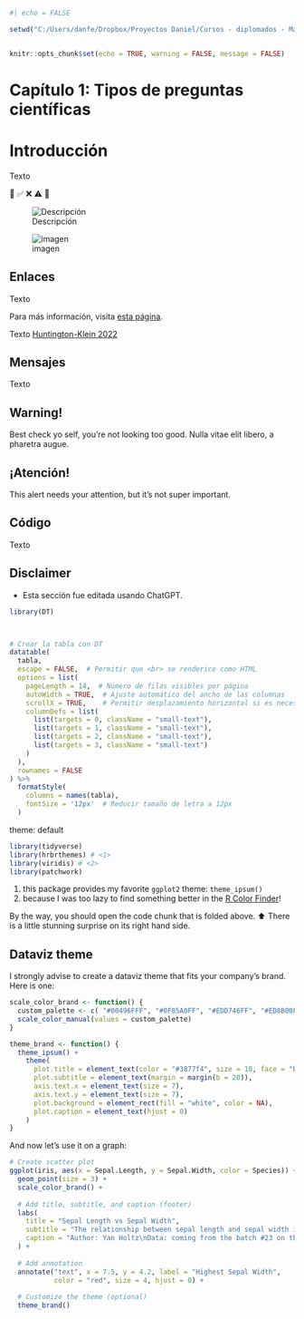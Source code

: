 ```r
#| echo = FALSE

setwd("C:/Users/danfe/Dropbox/Proyectos Daniel/Cursos - diplomados - Maestrias/Programa de autoformación en investigación y análisis de datos/PROGRAMA 2025")


knitr::opts_chunk$set(echo = TRUE, warning = FALSE, message = FALSE)
```

# Capítulo 1: Tipos de preguntas científicas

# Introducción {.unnumbered}


Texto

📌 ✅ ❌ ⚠️ 🚀


![Descripción](https://www.ejemplo.com/imagen.jpg)

![imagen ](fig/Articulo_cap1_1.png) 


## Enlaces

Texto

Para más información, visita [esta página](https://www.ejemplo.com).

Texto [Huntington-Klein 2022](https://doi.org/10.1080/1350178X.2022.2088085)

## Mensajes

Texto

::: callout-warning
## Warning!

Best check yo self, you're not looking too good. Nulla vitae elit libero, a pharetra augue.
:::

::: callout-note
## ¡Atención!

This alert needs your attention, but it's not super important.
:::

## Código

Texto


## Disclaimer

-   Esta sección fue editada usando ChatGPT.


```r
library(DT)



# Crear la tabla con DT
datatable(
  tabla,
  escape = FALSE,  # Permitir que <br> se renderice como HTML
  options = list(
    pageLength = 14,  # Número de filas visibles por página
    autoWidth = TRUE,  # Ajuste automático del ancho de las columnas
    scrollX = TRUE,    # Permitir desplazamiento horizontal si es necesario
    columnDefs = list(
      list(targets = 0, className = "small-text"),  
      list(targets = 1, className = "small-text"), 
      list(targets = 2, className = "small-text"),
      list(targets = 3, className = "small-text")
    )
  ),
  rownames = FALSE
) %>%
  formatStyle(
    columns = names(tabla), 
    fontSize = '12px'  # Reducir tamaño de letra a 12px
  )
```


theme: default

```r
library(tidyverse) 
library(hrbrthemes) # <1>
library(viridis) # <2>
library(patchwork) 
```

1.  this package provides my favorite `ggplot2` theme: `theme_ipsum()`
2.  because I was too lazy to find something better in the [R Color Finder](https://r-graph-gallery.com/color-palette-finder)!

::: callout-note
By the way, you should open the code chunk that is folded above. ⬆️ There is a little stunning surprise on its right hand side.
:::

## Dataviz theme

I strongly advise to create a dataviz theme that fits your company's brand. Here is one:

```r
scale_color_brand <- function() {
  custom_palette <- c( "#00496FFF", "#0F85A0FF", "#EDD746FF", "#ED8B00FF", "#DD4124FF")
  scale_color_manual(values = custom_palette)
}

theme_brand <- function() {
  theme_ipsum() +
    theme(
      plot.title = element_text(color = "#3877f4", size = 18, face = "bold"),
      plot.subtitle = element_text(margin = margin(b = 20)),
      axis.text.x = element_text(size = 7),
      axis.text.y = element_text(size = 7),
      plot.background = element_rect(fill = "white", color = NA),
      plot.caption = element_text(hjust = 0)
    )
}
```

And now let's use it on a graph:

```r
# Create scatter plot
ggplot(iris, aes(x = Sepal.Length, y = Sepal.Width, color = Species)) +
  geom_point(size = 3) +
  scale_color_brand() +
  
  # Add title, subtitle, and caption (footer)
  labs(
    title = "Sepal Length vs Sepal Width",
    subtitle = "The relationship between sepal length and sepal width is very strong inside\neach species. It's worth noting that Setosa is very different, with a higher\nsepal width and lower sepal length on average",
    caption = "Author: Yan Holtz\nData: coming from the batch #23 on the 3rd of October"
  ) +
  
  # Add annotation
  annotate("text", x = 7.5, y = 4.2, label = "Highest Sepal Width", 
           color = "red", size = 4, hjust = 0) +
  
  # Customize the theme (optional)
  theme_brand()
```
